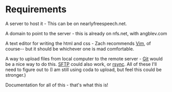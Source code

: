 = Requirements =

A server to host it - This can be on nearlyfreespeech.net.

A domain to point to the server - this is already on nfs.net, with angblev.com

A text editor for writing the html and css - Zach recommends [[Vim]], of course-- but it should be whichever one
is mad comfortable. 

A way to upload files from local computer to the remote server - [[Git]] would be a nice way to do this.
[[SFTP]] could also work, or [[rsync]].  All of these I'll need to figure out to (I am still using coda to
upload, but feel this could be stronger.)

Documentation for all of this - that's what this is!

